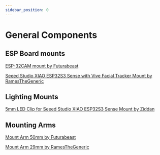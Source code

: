 ```yaml
---
sidebar_position: 0
---
```

# General Components 

## ESP Board mounts 
[ESP-32CAM mount by Futurabeast](https://github.com/Project-Babble/BabbleHardware/tree/main/3D-Printed_Parts/General_Mount_Components/Camera_Mounts/ESP32CAM/Futurabeast)

[Seeed Studio XIAO ESP32S3 Sense with Vive Facial Tracker Mount by RamesTheGeneric](https://github.com/Project-Babble/BabbleHardware/tree/main/3D-Printed_Parts/General_Mount_Components/Camera_Mounts/XIAOESP32S3/RamesTheGeneric)

## Lighting Mounts
[5mm LED Clip for Seeed Studio XIAO ESP32S3 Sense Mount by Ziddan](https://github.com/Project-Babble/BabbleHardware/tree/main/3D-Printed_Parts/General_Mount_Components/Camera_Mounts/XIAOESP32S3/RamesTheGeneric/Addons/ziddan)

## Mounting Arms
[Mount Arm 50mm by Futurabeast](https://github.com/Project-Babble/BabbleHardware/blob/main/3D-Printed_Parts/General_Mount_Components/Extension_Arms/Arm%2050mm.stl)

[Mount Arm 29mm by RamesTheGeneric](https://github.com/Project-Babble/BabbleHardware/blob/main/3D-Printed_Parts/General_Mount_Components/Extension_Arms/Arm%2029mm.stl)

